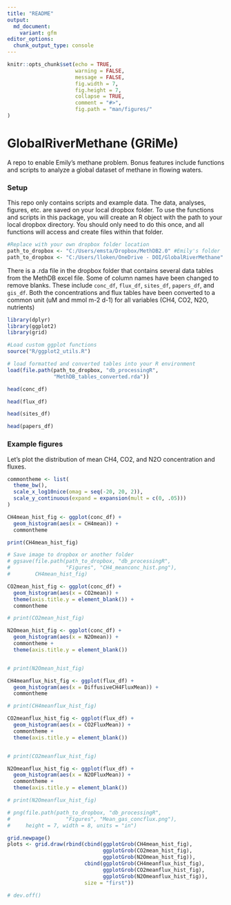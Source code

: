 ```yaml
---
title: "README"
output:
  md_document:
    variant: gfm
editor_options: 
  chunk_output_type: console
---
```


```r
knitr::opts_chunk$set(echo = TRUE,
                      warning = FALSE,
                      message = FALSE,
                      fig.width = 7,
                      fig.height = 7,
                      collapse = TRUE,
                      comment = "#>",
                      fig.path = "man/figures/"
)

```


# GlobalRiverMethane (GRiMe) 

A repo to enable Emily's methane problem. Bonus features include functions and scripts to analyze a global dataset of methane in flowing waters. 

### Setup

This repo only contains scripts and example data. The data, analyses, figures, etc. are saved on your local dropbox folder. To use the functions and scripts in this package, you will create an R object with the path to your local dropbox directory. You should only need to do this once, and all functions will access and create files within that folder.  

```r
#Replace with your own dropbox folder location
path_to_dropbox <- "C:/Users/emsta/Dropbox/MethDB2.0" #Emily's folder
path_to_dropbox <- "C:/Users/lloken/OneDrive - DOI/GlobalRiverMethane" #Luke's USGS computer

```
There is a .rda file in the dropbox folder that contains several data tables from the MethDB excel file. Some of column names have been changed to remove blanks. These include `conc_df`, `flux_df`, `sites_df`, `papers_df`, and `gis_df`. Both the concentrations and flux tables have been converted to a common unit (uM and mmol m-2 d-1) for all variables (CH4, CO2, N2O, nutrients)

```r

library(dplyr)
library(ggplot2)
library(grid)

#Load custom ggplot functions
source("R/ggplot2_utils.R")

# load formatted and converted tables into your R environment
load(file.path(path_to_dropbox, "db_processingR", 
               "MethDB_tables_converted.rda"))

head(conc_df)

head(flux_df)

head(sites_df)

head(papers_df)

```

### Example figures

Let's plot the distribution of mean CH4, CO2, and N2O concentration and fluxes. 

```r

commontheme <- list(
  theme_bw(), 
  scale_x_log10nice(omag = seq(-20, 20, 2)), 
  scale_y_continuous(expand = expansion(mult = c(0, .05)))
)

CH4mean_hist_fig <- ggplot(conc_df) +
  geom_histogram(aes(x = CH4mean)) +
  commontheme

print(CH4mean_hist_fig)

# Save image to dropbox or another folder
# ggsave(file.path(path_to_dropbox, "db_processingR", 
#                  "Figures", "CH4_meanconc_hist.png"),
#        CH4mean_hist_fig)

CO2mean_hist_fig <- ggplot(conc_df) +
  geom_histogram(aes(x = CO2mean)) +
  theme(axis.title.y = element_blank()) + 
  commontheme

# print(CO2mean_hist_fig)

N2Omean_hist_fig <- ggplot(conc_df) +
  geom_histogram(aes(x = N2Omean)) +
  commontheme +
  theme(axis.title.y = element_blank())


# print(N2Omean_hist_fig)

CH4meanflux_hist_fig <- ggplot(flux_df) +
  geom_histogram(aes(x = DiffusiveCH4FluxMean)) +
  commontheme

# print(CH4meanflux_hist_fig)

CO2meanflux_hist_fig <- ggplot(flux_df) +
  geom_histogram(aes(x = CO2FluxMean)) +
  commontheme +
  theme(axis.title.y = element_blank())


# print(CO2meanflux_hist_fig)

N2Omeanflux_hist_fig <- ggplot(flux_df) +
  geom_histogram(aes(x = N2OFluxMean)) +
  commontheme + 
  theme(axis.title.y = element_blank())

# print(N2Omeanflux_hist_fig)

# png(file.path(path_to_dropbox, "db_processingR", 
#                  "Figures", "Mean_gas_concflux.png"), 
#     height = 7, width = 8, units = "in")

grid.newpage()
plots <- grid.draw(rbind(cbind(ggplotGrob(CH4mean_hist_fig),
                               ggplotGrob(CO2mean_hist_fig), 
                               ggplotGrob(N2Omean_hist_fig)),
                         cbind(ggplotGrob(CH4meanflux_hist_fig),
                               ggplotGrob(CO2meanflux_hist_fig),
                               ggplotGrob(N2Omeanflux_hist_fig)),
                         size = "first"))

# dev.off()

```

